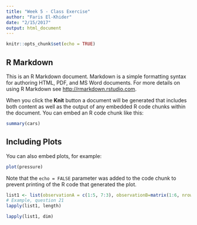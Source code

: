 ```yaml
---
title: "Week 5 - Class Exercise"
author: "Faris El-Khider"
date: "2/15/2017"
output: html_document
---
```


```r
knitr::opts_chunk$set(echo = TRUE)
```

## R Markdown

This is an R Markdown document. Markdown is a simple formatting syntax for authoring HTML, PDF, and MS Word documents. For more details on using R Markdown see <http://rmarkdown.rstudio.com>.

When you click the **Knit** button a document will be generated that includes both content as well as the output of any embedded R code chunks within the document. You can embed an R code chunk like this:

```r
summary(cars)
```

## Including Plots

You can also embed plots, for example:

```r
plot(pressure)
```

Note that the `echo = FALSE` parameter was added to the code chunk to prevent printing of the R code that generated the plot.

```r
list1 <- list(observationA = c(1:5, 7:3), observationB=matrix(1:6, nrow=2))
# Example, question 21
lapply(list1, length)

lapply(list1, dim)

```

